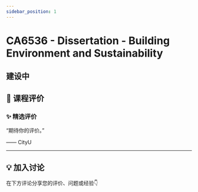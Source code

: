 ```yaml
---
sidebar_position: 1
---
```



# CA6536 - Dissertation - Building Environment and Sustainability

## 建设中

## **💬 课程评价**

### ✨ **精选评价**
<div className={commentStyles.commentBox}>
    <p className={commentStyles.commentText}>
        “期待你的评价。”
    </p>
    <p className={commentStyles.commentAuthor}>—— CityU</p>
</div>

---

## **💡 加入讨论**

在下方评论分享您的评价、问题或经验👇
<Utterances />
